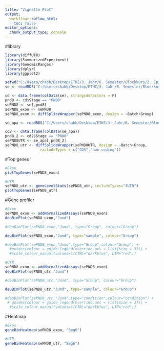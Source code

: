 ```yaml
---
title: "Vignette Plot"
output:
  workflowr::wflow_html:
    toc: false
editor_options:
  chunk_output_type: console
---
```


#library
```r
library(diffUTR)
library(SummarizedExperiment)
library(GenomicRanges)
library(dplyr)
library(ggplot2)
```

```R
setwd("C:/Users/chabb/Desktop/ETHZ/3. Jahr/6. Semester/Blockkurs/2. Epigenetic mechanism/Project/project6_bc2021")
se <- readRDS("C:/Users/chabb/Desktop/ETHZ/3. Jahr/6. Semester/Blockkurs/2. Epigenetic mechanism/Project/project6_bc2021/data/counts_bins_apa.rds")

cd <- data.frame(colData(se), stringsAsFactors = F)
pnd8 <- cd$Stage == "PND8"
sePND8 <- se[,pnd8]
sePND8_exon <- sePND8
sePND8_exon <- diffSpliceWrapper(sePND8_exon, design = ~Batch+Group)

se_apa <- readRDS("C:/Users/chabb/Desktop/ETHZ/3. Jahr/6. Semester/Blockkurs/2. Epigenetic mechanism/Project/project6_bc2021/data/counts_bins_apa.rds")

cd2 <- data.frame(colData(se_apa))
pnd8_2 <- cd2$Stage == "PND8"
sePND8UTR <- se_apa[,pnd8_2]
sePND8_utr <- diffSpliceWrapper(sePND8UTR, design = ~Batch+Group, 
                excludeTypes = c("CDS","non-coding"))
```

#Top genes
```R
#Exon
plotTopGenes(sePND8_exon)

#UTR
sePND8_utr <- geneLevelStats(sePND8_utr, includeTypes="3UTR")
plotTopGenes(sePND8_utr)

```

#Gene profiler
```R
#Exon
sePND8_exon <- addNormalizedAssays(sePND8_exon)
deuBinPlot(sePND8_exon,"Jund")

#deuBinPlot(sePND8_exon,"Jund", type="Group", colour="Group")

deuBinPlot(sePND8_exon,"Jund", type="sample", colour="Group")

#deuBinPlot(sePND8_exon,"Jund",type="Group",colour="Group") + 
  #guides(colour = guide_legend(override.aes = list(size = 3))) +
  #scale_colour_manual(values=c(CTRL="darkblue", LTP="red"))

#UTR
sePND8_exon <- addNormalizedAssays(sePND8_exon)
deuBinPlot(sePND8_utr,"Jund")

#deuBinPlot(sePND8_utr,"Jund", type="Group", colour="Group")

deuBinPlot(sePND8_utr,"Jund", type="sample", colour="Group")

#deuBinPlot(sePND8_utr,"Jund",type="condition",colour="condition") + 
 # guides(colour = guide_legend(override.aes = list(size = 3))) +
  #scale_colour_manual(values=c(CTRL="darkblue", LTP="red"))

```

#Heatmap
```R
#Exon
geneBinHeatmap(sePND8_exon, "Smg6")

#UTR
geneBinHeatmap(sePND8_utr, "Smg6")
```

